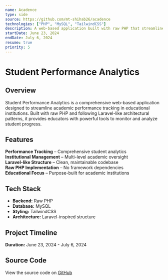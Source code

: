 ```yaml
---
name: Acadence
type: side
source: https://github.com/mt-shihab26/acadence
technologies: ["PHP", "MySQL", "TailwindCSS"]
description: A web-based application built with raw PHP that streamlines academic performance tracking in educational institutions. Laravel-like code structure for maintainability.
startDate: June 23, 2024
endDate: July 6, 2024
resume: true
priority: 5
---
```


# **Student Performance Analytics**

## **Overview**

Student Performance Analytics is a comprehensive web-based application designed to streamline academic performance tracking in educational institutions. Built with raw PHP and following Laravel-like architectural patterns, it provides educators with powerful tools to monitor and analyze student progress.

## **Features**

**Performance Tracking** – Comprehensive student analytics  
**Institutional Management** – Multi-level academic oversight  
**Laravel-like Structure** – Clean, maintainable codebase  
**Raw PHP Implementation** – No framework dependencies  
**Educational Focus** – Purpose-built for academic institutions

## **Tech Stack**

- **Backend:** Raw PHP
- **Database:** MySQL
- **Styling:** TailwindCSS
- **Architecture:** Laravel-inspired structure

## **Project Timeline**

**Duration:** June 23, 2024 - July 6, 2024

## **Source Code**

View the source code on [GitHub](https://github.com/mt-shihab26/student-performance-analytics)
